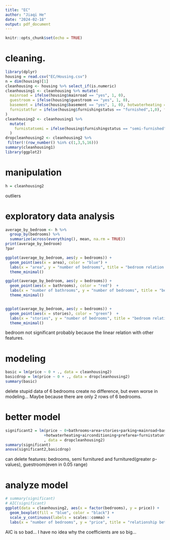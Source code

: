 ```yaml
---
title: "EC"
author: "Jiaqi He"
date: "2024-02-18"
output: pdf_document
---
```


```r
knitr::opts_chunk$set(echo = TRUE)
```

# cleaning.

```r
library(dplyr)
housing = read.csv("EC/Housing.csv")
n = dim(housing)[1]
cleanhousing <- housing %>% select_if(is.numeric)
cleanhousing1 <- cleanhousing %>% mutate(
  mainroad = ifelse(housing$mainroad == "yes", 1, 0),
  guestroom = ifelse(housing$guestroom == "yes", 1, 0),
  basement = ifelse(housing$basement == "yes", 1, 0), hotwaterheating = ifelse(housing$hotwaterheating == "yes", 1, 0), airconditioning = ifelse(housing$airconditioning == "yes", 1, 0), prefarea = ifelse(housing$prefarea == "yes", 1, 0),
  furnistatfur = ifelse(housing$furnishingstatus == "furnished",1,0), furnistatunfur = ifelse(housing$furnishingstatus == "unfurnished",1,0)
)
cleanhousing2 <- cleanhousing1 %>%
  mutate(
    furnistatsemi = ifelse(housing$furnishingstatus == "semi-furnished",1,0)
  )
dropcleanhousing2 <- cleanhousing2 %>%
 filter(!(row_number() %in% c(1,3,5,16)))
summary(cleanhousing1)
library(ggplot2)

```

\newpage
# manipulation

```r
h = cleanhousing2
```
outliers

# exploratory data analysis
```r
average_by_bedroom <- h %>%
  group_by(bedrooms) %>%
  summarize(across(everything(), mean, na.rm = TRUE))
print(average_by_bedroom)
?par

ggplot(average_by_bedroom, aes(y = bedrooms)) +
  geom_point(aes(x = area), color = "blue") +
  labs(x = "area", y = "number of bedrooms", title = "bedroom relation with area") +
  theme_minimal()

ggplot(average_by_bedroom, aes(y = bedrooms)) +
  geom_point(aes(x = bathrooms), color = "red")  +
  labs(x = "number of bathrooms", y = "number of bedrooms", title = "bedroom relation with bathroom") +
  theme_minimal()


ggplot(average_by_bedroom, aes(y = bedrooms)) +
  geom_point(aes(x = stories), color = "green")  +
  labs(x = "stories", y = "number of bedrooms", title = "bedroom relation with stories") +
  theme_minimal()
```
bedroom not significant probably because the linear relation with other features.



# modeling
```r
basic = lm(price ~ 0 + ., data = cleanhousing2)
basicdrop = lm(price ~ 0 + ., data = dropcleanhousing2)
summary(basic)
```
delete stupid data of 6 bedrooms create no difference, but even worse in modeling... Maybe because there are only 2 rows of 6 bedrooms.


# better model
```r
significant2 = lm(price ~ 0+bathrooms+area+stories+parking+mainroad+basement
                 +hotwaterheating+airconditioning+prefarea+furnistatunfur
                 , data = dropcleanhousing2)
summary(significant)
anova(significant2,basicdrop)
```
can delete features: bedrooms, semi furnitured and furnitured(greater p-values), guestroom(even in 0.05 range)


# analyze model
```r
# summary(significant)
# AIC(significant)
ggplot(data = cleanhousing2, aes(x = factor(bedrooms), y = price)) +
  geom_boxplot(fill = "blue", color = "black") +
  scale_y_continuous(labels = scales::comma) +
  labs(x = "number of bedrooms", y = "price", title = "relationship between bedroom and price")
```
AIC is so bad... I have no idea why the coefficients are so big... 